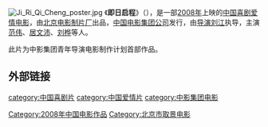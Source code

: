 {{unreferenced|time=2013-08-07T14:07:20+00:00}}
[[File:Ji_Ri_Qi_Cheng_poster.jpg|thumb]]
《'''即日启程'''》（{{lang-en|Set Off}}），是一部[[2008年电影|2008年]]上映的[[中国电影|中国]][[喜剧|喜剧]][[爱情片|爱情]][[电影|电影]]，由[[北京电影制片厂|北京电影制片厂]]出品，[[中国电影集团公司|中国电影集团公司]]发行，由[[导演|导演]][[刘江_(导演)|刘江]]执导，主演[[范伟|范伟]]、[[居文沛|居文沛]]、[[刘桦|刘桦]]等人。

此片为中影集团青年导演电影制作计划首部作品。

== 外部链接 ==

{{DEFAULTSORT:JI}}
[[Category:2008年中国电影作品|Category:2008年中国电影作品]]
[[category:中国喜剧片|category:中国喜剧片]]
[[category:中国爱情片|category:中国爱情片]]
[[Category:北京市取景电影|Category:北京市取景电影]]
[[category:中影集团电影|category:中影集团电影]]